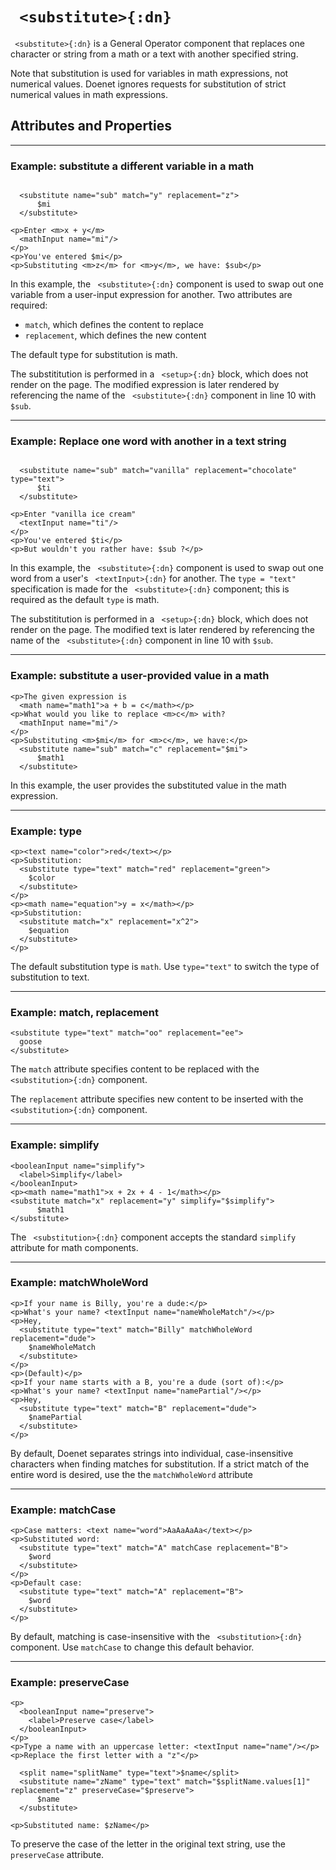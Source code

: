 


# ` <substitute>{:dn}`


` <substitute>{:dn}` is a General Operator component that replaces one character or string from a math or a text with another specified string.


Note that substitution is used for variables in math expressions, not numerical values. Doenet ignores requests for substitution of strict numerical values in math expressions.

## Attributes and Properties 
 <AttrDisplay name='substitute'/> 
 <PropDisplay name='substitute'/>

---

### Example: substitute a different variable in a math


```doenet-editor-horiz

  <substitute name="sub" match="y" replacement="z">
      $mi
  </substitute>

<p>Enter <m>x + y</m> 
  <mathInput name="mi"/>
</p>
<p>You've entered $mi</p>
<p>Substituting <m>z</m> for <m>y</m>, we have: $sub</p>
```



In this example, the ` <substitute>{:dn}` component is used to swap out one variable from a user-input expression for another. Two attributes are required:


* `match`, which defines the content to replace
* `replacement`, which defines the new content

The default type for substitution is math.


The substititution is performed in a ` <setup>{:dn}` block, which does not render on the page. The modified expression is later rendered by referencing the name of the ` <substitute>{:dn}` component in line $10$ with `$sub`.



---

### Example: Replace one word with another in a text string


```doenet-editor-horiz

  <substitute name="sub" match="vanilla" replacement="chocolate" type="text">
      $ti
  </substitute>

<p>Enter "vanilla ice cream"
  <textInput name="ti"/>
</p>
<p>You've entered $ti</p>
<p>But wouldn't you rather have: $sub ?</p>
```



In this example, the ` <substitute>{:dn}` component is used to swap out one word from a user's ` <textInput>{:dn}` for another. The `type = "text"` specification is made for the ` <substitute>{:dn}` component; this is required as the default `type` is math.


The substititution is performed in a ` <setup>{:dn}` block, which does not render on the page. The modified text is later rendered by referencing the name of the ` <substitute>{:dn}` component in line $10$ with `$sub`.



---

### Example: substitute a user-provided value in a math


```doenet-editor-horiz
<p>The given expression is 
  <math name="math1">a + b = c</math></p>
<p>What would you like to replace <m>c</m> with?
  <mathInput name="mi"/>
</p>
<p>Substituting <m>$mi</m> for <m>c</m>, we have:</p>
  <substitute name="sub" match="c" replacement="$mi">
      $math1
  </substitute>
```



In this example, the user provides the substituted value in the math expression.



---

### Example: type


```doenet-editor-horiz
<p><text name="color">red</text></p>
<p>Substitution: 
  <substitute type="text" match="red" replacement="green">
    $color
  </substitute>
</p>
<p><math name="equation">y = x</math></p>
<p>Substitution:
  <substitute match="x" replacement="x^2">
    $equation
  </substitute>
</p>
```



The default substitution type is `math`. Use `type="text"` to switch the type of substitution to text.



---

### Example: match, replacement


```doenet-editor-horiz
<substitute type="text" match="oo" replacement="ee">
  goose
</substitute>
```



The `match` attribute specifies content to be replaced with the ` <substitution>{:dn}` component.


The `replacement` attribute specifies new content to be inserted with the ` <substitution>{:dn}` component.



---

### Example: simplify


```doenet-editor-horiz
<booleanInput name="simplify">
  <label>Simplify</label>
</booleanInput>
<p><math name="math1">x + 2x + 4 - 1</math></p>
<substitute match="x" replacement="y" simplify="$simplify">
      $math1
</substitute>
```



The ` <substitution>{:dn}` component accepts the standard `simplify` attribute for math components.



---

### Example: matchWholeWord


```doenet-editor-horiz
<p>If your name is Billy, you're a dude:</p>
<p>What's your name? <textInput name="nameWholeMatch"/></p>
<p>Hey, 
  <substitute type="text" match="Billy" matchWholeWord replacement="dude">
    $nameWholeMatch
  </substitute>
</p>
<p>(Default)</p>
<p>If your name starts with a B, you're a dude (sort of):</p>
<p>What's your name? <textInput name="namePartial"/></p>
<p>Hey, 
  <substitute type="text" match="B" replacement="dude">
    $namePartial
  </substitute>
</p>
```



By default, Doenet separates strings into individual, case-insensitive characters when finding matches for substitution. If a strict match of the entire word is desired, use the the `matchWholeWord` attribute



---

### Example: matchCase


```doenet-editor-horiz
<p>Case matters: <text name="word">AaAaAaAa</text></p>
<p>Substituted word: 
  <substitute type="text" match="A" matchCase replacement="B">
    $word
  </substitute>
</p>
<p>Default case: 
  <substitute type="text" match="A" replacement="B">
    $word
  </substitute>
</p>
```



By default, matching is case-insensitive with the ` <substitution>{:dn}` component. Use `matchCase` to change this default behavior.



---

### Example: preserveCase


```doenet-editor-horiz
<p>
  <booleanInput name="preserve">
    <label>Preserve case</label>
  </booleanInput>
</p>
<p>Type a name with an uppercase letter: <textInput name="name"/></p>
<p>Replace the first letter with a "z"</p>

  <split name="splitName" type="text">$name</split>
  <substitute name="zName" type="text" match="$splitName.values[1]" replacement="z" preserveCase="$preserve">
      $name
  </substitute>

<p>Substituted name: $zName</p>
```



To preserve the case of the letter in the original text string, use the `preserveCase` attribute.

